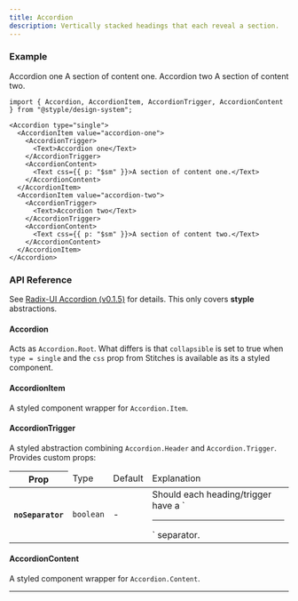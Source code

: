 ```yaml
---
title: Accordion
description: Vertically stacked headings that each reveal a section.
---
```


### Example

<Preview>
  <Accordion
    type="single"
    css={{
      width: "320px",
    }}
  >
    <AccordionItem value="accordion-one">
      <AccordionTrigger>
        <Text>Accordion one</Text>
      </AccordionTrigger>
      <AccordionContent>
        <Text css={{ p: "$sm" }}>A section of content one.</Text>
      </AccordionContent>
    </AccordionItem>
    <AccordionItem value="accordion-two">
      <AccordionTrigger>
        <Text>Accordion two</Text>
      </AccordionTrigger>
      <AccordionContent>
        <Text css={{ p: "$sm" }}>A section of content two.</Text>
      </AccordionContent>
    </AccordionItem>
  </Accordion>
</Preview>

```tsx outline=true
import { Accordion, AccordionItem, AccordionTrigger, AccordionContent } from "@styple/design-system";

<Accordion type="single">
  <AccordionItem value="accordion-one">
    <AccordionTrigger>
      <Text>Accordion one</Text>
    </AccordionTrigger>
    <AccordionContent>
      <Text css={{ p: "$sm" }}>A section of content one.</Text>
    </AccordionContent>
  </AccordionItem>
  <AccordionItem value="accordion-two">
    <AccordionTrigger>
      <Text>Accordion two</Text>
    </AccordionTrigger>
    <AccordionContent>
      <Text css={{ p: "$sm" }}>A section of content two.</Text>
    </AccordionContent>
  </AccordionItem>
</Accordion>
```

### API Reference

See [Radix-UI Accordion (v0.1.5)](https://www.radix-ui.com/docs/primitives/components/accordion) for details. This only covers **styple** abstractions.

#### Accordion

Acts as `Accordion.Root`. What differs is that `collapsible` is set to true when `type = single` and the `css` prop from Stitches is available as its a styled component.

#### AccordionItem 

A styled component wrapper for `Accordion.Item`.

#### AccordionTrigger

A styled abstraction combining `Accordion.Header` and `Accordion.Trigger`. Provides custom props: 

<Table>
  <Thead>
    <Tr>
      <Th>Prop</Th>
      <Td>Type</Td>
      <Td>Default</Td>
      <Td>Explanation</Td>
    </Tr>
  </Thead>
  <Tbody>
    <Tr>
      <Th><Code>noSeparator</Code></Th>
      <Td><Code color="normal">boolean</Code></Td>
      <Td>-</Td>
      <Td><Text>Should each heading/trigger have a `<hr />` separator.</Text></Td>
    </Tr>
  </Tbody>
</Table>

#### AccordionContent

A styled component wrapper for `Accordion.Content`.

---